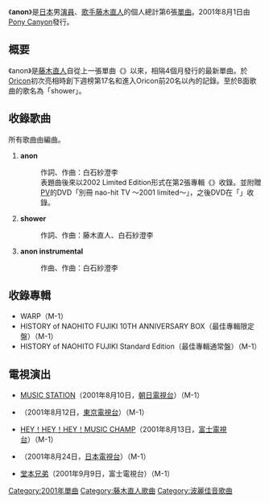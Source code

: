 {{unreferenced|time=2017-03-12T08:50:50+00:00}}
{{Infobox Single | 
| Name           = anon
| Artist         = [[藤木直人|藤木直人]]
| Album          = {{link-ja|WARP|WARP (藤木直人のアルバム)}}
| A-side         =  
| B-side         = 
| Cover          = 
| Released       = 2001年8月1日
| Format         = [[單曲|12cm單曲]]
| Recorded       = 
| Genre          = [[日本流行音樂|J-POP]]
| Length         = 13分23秒
| Label          = [[波麗佳音|Pony Canyon]]
| Writer         = 
| Producer       = 
| Certification  = 
| Chart position = * 第17名（[[Oricon公信榜|Oricon]]）
| Last single    = {{link-ja|2 HEARTS|2 HEARTS}}<br />（2001年）
| This single    = '''anon'''<br />（2001年）
| Next single    = {{link-ja|Puzzle (藤木直人歌曲)|パズル (藤木直人の曲)|Puzzle}}<br />（2001年）
}}
《'''anon'''》是[[日本|日本]]男[[演員|演員]]、[[歌手|歌手]][[藤木直人|藤木直人]]的個人總計第6張[[單曲|單曲]]。2001年8月1日由[[波麗佳音|Pony Canyon]]發行。

== 概要 ==
《anon》是[[藤木直人|藤木直人]]自從上一張單曲《{{link-ja|2 HEARTS|2 HEARTS}}》以來，相隔4個月發行的最新單曲。於[[Oricon公信榜|Oricon]]初次亮相時創下週榜第17名和進入Oricon前20名以內的記錄。至於B面歌曲的歌名為「shower」。

== 收錄歌曲 ==
所有歌曲由{{link-ja|白石紗澄李|シライシ紗トリ}}編曲。
# '''anon'''
#: 作詞、作曲：白石紗澄李
#: 表題曲後來以2002 Limited Edition形式在第2張專輯《{{link-ja|WARP|WARP (藤木直人のアルバム)}}》收錄。並附贈[[音樂錄影帶|PV]]的DVD「別冊 nao-hit TV ～2001 limited～」，之後DVD在「{{link-ja|F△7-VISUAL COLLECTION-|F△7-VISUAL COLLECTION-}}」收錄。
#'''shower'''
#: 作詞、作曲：藤木直人、白石紗澄李
#'''anon instrumental'''
#: 作曲、作曲：白石紗澄李

== 收錄專輯 ==
* WARP（M-1）
* HISTORY of NAOHITO FUJIKI 10TH ANNIVERSARY BOX（最佳專輯限定盤）（M-1）
* HISTORY of NAOHITO FUJIKI Standard Edition（最佳專輯通常盤）（M-1）

== 電視演出 ==
* [[MUSIC_STATION|MUSIC STATION]]（2001年8月10日，[[朝日電視台|朝日電視台]]）（M-1）
* {{link-ja|MUSIX！|MUSIX!}}（2001年8月12日，[[東京電視台|東京電視台]]）（M-1）
* [[HEY!HEY!HEY!MUSIC_CHAMP|HEY！HEY！HEY！MUSIC CHAMP]]（2001年8月13日，[[富士電視台|富士電視台]]）（M-1）
* {{link-ja|FUN (日本電視台)|FUN|FUN}}（2001年8月24日，[[日本電視台|日本電視台]]）（M-1）
* [[新堂本兄弟|堂本兄弟]]（2001年9月9日，富士電視台）（M-1）

{{DEFAULTSORT:Anon}}
[[Category:2001年單曲|Category:2001年單曲]]
[[Category:藤木直人歌曲|Category:藤木直人歌曲]]
[[Category:波麗佳音歌曲|Category:波麗佳音歌曲]]